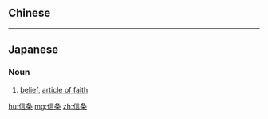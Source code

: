 {{also|信條}}
==Chinese==
{{zh-see|信條}}

----

==Japanese==
{{ja-kanjitab|しん|じょう|yomi=o}}

===Noun===
{{ja-noun|しんじょう}}

# [[belief]], [[article of faith]]

[[hu:信条]]
[[mg:信条]]
[[zh:信条]]